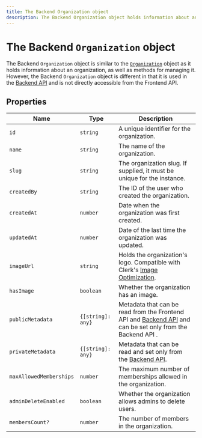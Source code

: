 ```yaml
---
title: The Backend Organization object
description: The Backend Organization object holds information about an organization, as well as methods for managing it. However, the it is different from the Organization object in that it is used in the Backend API and is not directly accessible from the Frontend API.
---
```


# The Backend `Organization` object

The Backend `Organization` object is similar to the [`Organization`](/docs/references/javascript/organization/organization) object as it holds information about an organization, as well as methods for managing it. However, the Backend `Organization` object is different in that it is used in the [Backend API](https://clerk.com/docs/reference/backend-api/tag/Organizations#operation/ListOrganizations) and is not directly accessible from the Frontend API.

## Properties

| Name | Type | Description |
| - | - | - |
| `id` | `string` | A unique identifier for the organization. |
| `name` | `string` | The name of the organization. |
| `slug` | `string` | The organization slug. If supplied, it must be unique for the instance. |
| `createdBy` | `string` | The ID of the user who created the organization. |
| `createdAt` | `number` | Date when the organization was first created. |
| `updatedAt` | `number` | Date of the last time the organization was updated. |
| `imageUrl` | `string` | Holds the organization's logo. Compatible with Clerk's [Image Optimization](/docs/guides/image-optimization/imageurl-image-optimization). |
| `hasImage` | `boolean` | Whether the organization has an image. |
| `publicMetadata` | `{[string]: any}` | Metadata that can be read from the Frontend API and [Backend API](https://clerk.com/docs/reference/backend-api) and can be set only from the Backend API . |
| `privateMetadata` | `{[string]: any}` | Metadata that can be read and set only from the [Backend API](https://clerk.com/docs/reference/backend-api). |
| `maxAllowedMemberships` | `number` | The maximum number of memberships allowed in the organization. |
| `adminDeleteEnabled` | `boolean` | Whether the organization allows admins to delete users. |
| `membersCount?` | `number` | The number of members in the organization. |
